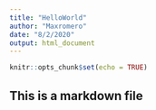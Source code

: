 ```yaml
---
title: "HelloWorld"
author: "Maxromero"
date: "8/2/2020"
output: html_document
---
```


```r
knitr::opts_chunk$set(echo = TRUE)
```

## This is a markdown file

